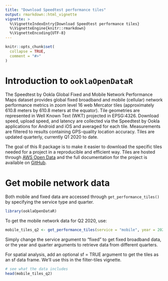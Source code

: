 ```yaml
---
title: "Download Speedtest performance tiles"
output: rmarkdown::html_vignette
vignette: >
  %\VignetteIndexEntry{Download Speedtest performance tiles}
  %\VignetteEngine{knitr::rmarkdown}
  %\VignetteEncoding{UTF-8}
---
```


```r
knitr::opts_chunk$set(
  collapse = TRUE,
  comment = "#>"
)
```

# Introduction to `ooklaOpenDataR`

The Speedtest by Ookla Global Fixed and Mobile Network Performance Maps dataset provides global fixed broadband and mobile (cellular) network performance metrics in zoom level 16 web Mercator tiles (approximately 610.8 meters by 610.8 meters at the equator). Tile geometries are represented in Well Known Text (WKT) projected in EPSG:4326. Download speed, upload speed, and latency are collected via the Speedtest by Ookla applications for Android and iOS and averaged for each tile. Measurements are filtered to results containing GPS-quality location accuracy. Tiles are updated quarterly, currently Q1 2020 to date. 

The goal of this R package is to make it easier to download the specific tiles needed for a project in a reproducible and efficient way. Tiles are hosted through [AWS Open Data](https://registry.opendata.aws/speedtest-global-performance/) and the full documentation for the project is available on [GitHub](https://github.com/teamookla/ookla-open-data). 

# Get mobile network data

Both mobile and fixed data are accessed through `get_performance_tiles()` by specifying the service type and quarter. 

```r
library(ooklaOpenDataR)
```

To get the mobile network data for Q2 2020, use:

```r
mobile_tiles_q2 <- get_performance_tiles(service = "mobile", year = 2020, quarter = 2) 
```

Simply change the service argument to "fixed" to get fixed broadband data, or the year and quarter arguments to retrieve data from different quarters.

For spatial analysis, add an optional sf = TRUE argument to get the tiles as an sf data frame. We'll use this in the filter-tiles vignette.

```r
# see what the data includes 
head(mobile_tiles_q2)
```

